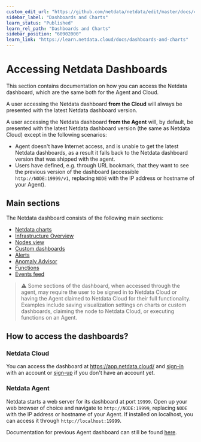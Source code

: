 ```yaml
---
custom_edit_url: "https://github.com/netdata/netdata/edit/master/docs/category-overview-pages/accessing-netdata-dashboards.md"
sidebar_label: "Dashboards and Charts"
learn_status: "Published"
learn_rel_path: "Dashboards and Charts"
sidebar_position: "60902000"
learn_link: "https://learn.netdata.cloud/docs/dashboards-and-charts"
---
```


# Accessing Netdata Dashboards

This section contains documentation on how you can access the Netdata dashboard, which are the same both for the Agent and Cloud.

A user accessing the Netdata dashboard **from the Cloud** will always be presented with the latest Netdata dashboard version.

A user accessing the Netdata dashboard **from the Agent** will, by default, be presented with the latest Netdata dashboard version (the same as Netdata Cloud) except in the following scenarios:
* Agent doesn't have Internet access, and is unable to get the latest Netdata dashboards, as a result it falls back to the Netdata dashboard version that 
was shipped with the agent.
* Users have defined, e.g. through URL bookmark, that they want to see the previous version of the dashboard (accessible `http://NODE:19999/v1`, replacing `NODE` with the IP address or hostname of your Agent). 

## Main sections

The Netdata dashboard consists of the following main sections:
* [Netdata charts](/docs/dashboards-and-charts/netdata-charts)
* [Infrastructure Overview](/docs/dashboards-and-charts/infrastructure-overview)
* [Nodes view](/docs/dashboards-and-charts/nodes-tab)
* [Custom dashboards](https://learn.netdata.cloud/docs/visualizations/custom-dashboards)
* [Alerts](/docs/dashboards-and-charts/view-active-alerts)
* [Anomaly Advisor](/docs/machine-learning-and-anomaly-detection/anomaly-advisor)
* [Functions](/docs/top-monitoring)
* [Events feed](/docs/dashboards-and-charts/events-feed)

> ⚠️ Some sections of the dashboard, when accessed through the agent,  may require the user to be signed in to Netdata Cloud or having the Agent claimed to Netdata Cloud for their full functionality. Examples include saving visualization settings on charts or custom dashboards, claiming the node to Netdata Cloud, or executing functions on an Agent.

## How to access the dashboards?

### Netdata Cloud

You can access the dashboard at https://app.netdata.cloud/ and [sign-in](/docs/dashboards-and-charts/sign-in-with-email-google-or-github) with an account or [sign-up](/docs/dashboards-and-charts/sign-in-with-email-google-or-github#dont-have-a-netdata-cloud-account-yet) if you don't have an account yet.

### Netdata Agent

Netdata starts a web server for its dashboard at port `19999`. Open up your web browser of choice and
navigate to `http://NODE:19999`, replacing `NODE` with the IP address or hostname of your Agent. If installed on localhost, you can access it through `http://localhost:19999`.


Documentation for previous Agent dashboard can still be found [here](https://github.com/netdata/netdata/blob/master/src/web/gui/README.md).
